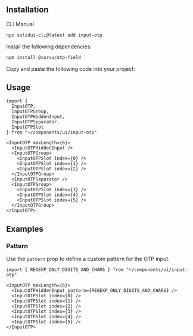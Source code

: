 <MDXHeader
  title="Input OTP"
  description="Accessible one-time password component with copy paste functionality."
  docs="https://corvu.dev/docs/primitives/otp-field/"
/>

<ComponentPreview name="input-otp-demo" />

## Installation

<Tabs defaultValue="cli">

<TabsList>
  <TabsTrigger value="cli">CLI</TabsTrigger>
  <TabsTrigger value="manual">Manual</TabsTrigger>
</TabsList>

<TabsContent value="cli">

```bash
npx solidui-cli@latest add input-otp
```

</TabsContent>

<TabsContent value="manual">
<Steps>

<Step>Install the following dependencies: </Step>

```bash
npm install @corvu/otp-field
```

<Step>Copy and paste the following code into your project: </Step>

<ComponentSource name="input-otp" />

</Steps>
</TabsContent>

</Tabs>

## Usage

```tsx
import {
  InputOTP,
  InputOTPGroup,
  InputOTPHiddenInput,
  InputOTPSeparator,
  InputOTPSlot
} from "~/components/ui/input-otp"
```

```tsx
<InputOTP maxLength={6}>
  <InputOTPHiddenInput />
  <InputOTPGroup>
    <InputOTPSlot index={0} />
    <InputOTPSlot index={1} />
    <InputOTPSlot index={2} />
  </InputOTPGroup>
  <InputOTPSeparator />
  <InputOTPGroup>
    <InputOTPSlot index={3} />
    <InputOTPSlot index={4} />
    <InputOTPSlot index={5} />
  </InputOTPGroup>
</InputOTP>
```

## Examples

### Pattern

Use the `pattern` prop to define a custom pattern for the OTP input.

```tsx
import { REGEXP_ONLY_DIGITS_AND_CHARS } from "~/components/ui/input-otp"
```

```tsx
<InputOTP maxLength={6}>
  <InputOTPHiddenInput pattern={REGEXP_ONLY_DIGITS_AND_CHARS} />
  <InputOTPSlot index={0} />
  <InputOTPSlot index={1} />
  <InputOTPSlot index={2} />
  <InputOTPSlot index={3} />
  <InputOTPSlot index={4} />
  <InputOTPSlot index={5} />
</InputOTP>
```
